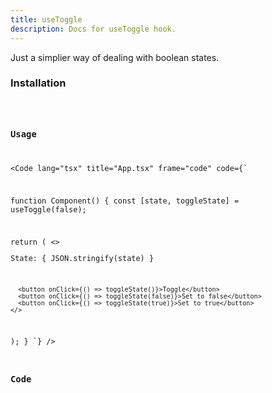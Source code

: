 ```yaml
---
title: useToggle
description: Docs for useToggle hook.
---
```



Just a simplier way of dealing with boolean states.

### Installation
<Code code="npx rabbithook@latest add use-toggle" lang="bash" frame={false} />

### Usage
<Code
    lang="tsx"
    title="App.tsx"
    frame="code"
    code={`

function Component() {
  const [state, toggleState] = useToggle(false);

  return (
    <>
      <p>State: { JSON.stringify(state) }</p>

      <button onClick={() => toggleState()}>Toggle</button>
      <button onClick={() => toggleState(false)}>Set to false</button>
      <button onClick={() => toggleState(true)}>Set to true</button>
    </>
  );
}
`}
  />

### Code
<Tabs>
  <TabItem label="Typescript">
    <Code
      lang="ts"
      title="use-toggle.ts"
      frame="code"
      code={hookTypescript}
    />
  </TabItem>
  <TabItem label="Javascript">
    <Code
      lang="js"
      title="use-toggle.js"
      frame="code"
      code={hookJavascript}
    />
  </TabItem>
</Tabs>

